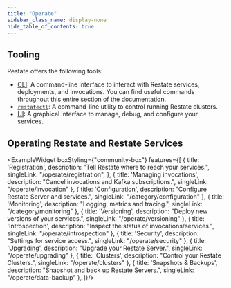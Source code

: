 ```yaml
---
title: "Operate"
sidebar_class_name: display-none
hide_table_of_contents: true
---
```





## Tooling

Restate offers the following tools:
- [CLI](/develop/local_dev#running-restate-server--cli-locally): A command-line interface to interact with Restate services, deployments, and invocations.
You can find useful commands throughout this entire section of the documentation.
- [`restatectl`](/operate/clusters#controlling-clusters-with-restatectl): A command-line utility to control running Restate clusters.
- [UI](/develop/local_dev#restate-ui): A graphical interface to manage, debug, and configure your services.

## Operating Restate and Restate Services


<ExampleWidget boxStyling={"community-box"} features={[
    {
        title: 'Registration',
        description: "Tell Restate where to reach your services.",
        singleLink: "/operate/registration",
    },
    {
        title: 'Managing invocations',
        description: "Cancel invocations and Kafka subscriptions.",
        singleLink: "/operate/invocation"
    },
    {
        title: 'Configuration',
        description: "Configure Restate Server and services.",
        singleLink: "/category/configuration"
    },
    {
        title: 'Monitoring',
        description: "Logging, metrics and tracing.",
        singleLink: "/category/monitoring"
    },
    {
        title: 'Versioning',
        description: "Deploy new versions of your services.",
        singleLink: "/operate/versioning"
    },
    {
        title: 'Introspection',
        description: "Inspect the status of invocations/services.",
        singleLink: "/operate/introspection"
    },
    {
        title: 'Security',
        description: "Settings for service access.",
        singleLink: "/operate/security"
    },
    {
        title: 'Upgrading',
        description: "Upgrade your Restate Server.",
        singleLink: "/operate/upgrading"
    },
    {
        title: 'Clusters',
        description: "Control your Restate Clusters.",
        singleLink: "/operate/clusters"
    },
    {
        title: 'Snapshots & Backups',
        description: "Snapshot and back up Restate Servers.",
        singleLink: "/operate/data-backup"
    },
]}/>

